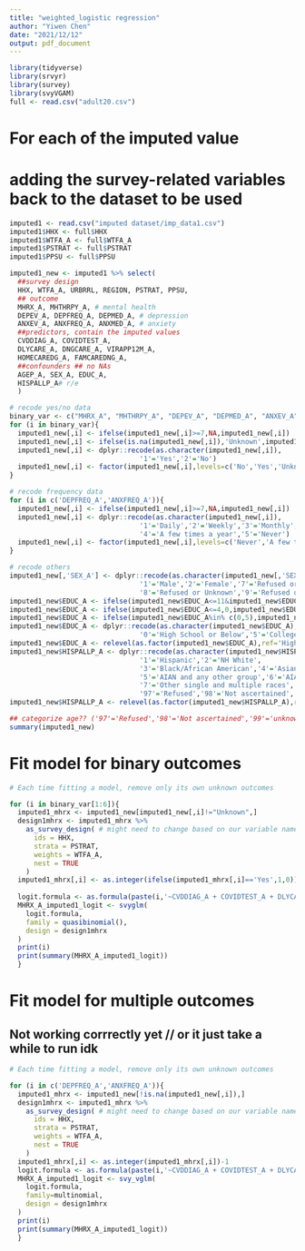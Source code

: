 ```yaml
---
title: "weighted_logistic regression"
author: "Yiwen Chen"
date: "2021/12/12"
output: pdf_document
---
```


```r
library(tidyverse)
library(srvyr)
library(survey)
library(svyVGAM)
full <- read.csv("adult20.csv")
```


# For each of the imputed value

# adding the survey-related variables back to the dataset to be used

```r
imputed1 <- read.csv("imputed dataset/imp_data1.csv")
imputed1$HHX <- full$HHX
imputed1$WTFA_A <- full$WTFA_A
imputed1$PSTRAT <- full$PSTRAT
imputed1$PPSU <- full$PPSU
```

```r
imputed1_new <- imputed1 %>% select(
  ##survey design
  HHX, WTFA_A, URBRRL, REGION, PSTRAT, PPSU,
  ## outcome
  MHRX_A, MHTHRPY_A, # mental health
  DEPEV_A, DEPFREQ_A, DEPMED_A, # depression
  ANXEV_A, ANXFREQ_A, ANXMED_A, # anxiety
  ##predictors, contain the imputed values
  CVDDIAG_A, COVIDTEST_A, 
  DLYCARE_A, DNGCARE_A, VIRAPP12M_A, 
  HOMECAREDG_A, FAMCAREDNG_A, 
  ##confounders ## no NAs
  AGEP_A, SEX_A, EDUC_A, 
  HISPALLP_A# r/e
  )

# recode yes/no data
binary_var <- c("MHRX_A", "MHTHRPY_A", "DEPEV_A", "DEPMED_A", "ANXEV_A", "ANXMED_A", "CVDDIAG_A", "COVIDTEST_A", "DLYCARE_A", "DNGCARE_A", "VIRAPP12M_A", "HOMECAREDG_A", "FAMCAREDNG_A")
for (i in binary_var){
  imputed1_new[,i] <- ifelse(imputed1_new[,i]>=7,NA,imputed1_new[,i])
  imputed1_new[,i] <- ifelse(is.na(imputed1_new[,i]),'Unknown',imputed1_new[,i])
  imputed1_new[,i] <- dplyr::recode(as.character(imputed1_new[,i]),
                                '1'='Yes','2'='No')
  imputed1_new[,i] <- factor(imputed1_new[,i],levels=c('No','Yes','Unknown'))
}

# recode frequency data
for (i in c('DEPFREQ_A','ANXFREQ_A')){
  imputed1_new[,i] <- ifelse(imputed1_new[,i]>=7,NA,imputed1_new[,i])
  imputed1_new[,i] <- dplyr::recode(as.character(imputed1_new[,i]),
                                '1'='Daily','2'='Weekly','3'='Monthly',
                                '4'='A few times a year','5'='Never')
  imputed1_new[,i] <- factor(imputed1_new[,i],levels=c('Never','A few times a year','Monthly','Weekly','Daily'))
}

# recode others
imputed1_new[,'SEX_A'] <- dplyr::recode(as.character(imputed1_new[,'SEX_A']),
                                '1'='Male','2'='Female','7'='Refused or Unknown',
                                '8'='Refused or Unknown','9'='Refused or Unknown')
imputed1_new$EDUC_A <- ifelse(imputed1_new$EDUC_A<=11&imputed1_new$EDUC_A>=5,5,imputed1_new$EDUC_A)
imputed1_new$EDUC_A <- ifelse(imputed1_new$EDUC_A<=4,0,imputed1_new$EDUC_A)
imputed1_new$EDUC_A <- ifelse(imputed1_new$EDUC_A%in% c(0,5),imputed1_new$EDUC_A,"Unknown")
imputed1_new$EDUC_A <- dplyr::recode(as.character(imputed1_new$EDUC_A),
                                '0'='High School or Below','5'='College or Above')
imputed1_new$EDUC_A <- relevel(as.factor(imputed1_new$EDUC_A),ref='High School or Below')
imputed1_new$HISPALLP_A <- dplyr::recode(as.character(imputed1_new$HISPALLP_A),
                                '1'='Hispanic','2'='NH White',
                                '3'='Black/African American','4'='Asian',
                                '5'='AIAN and any other group','6'='AIAN and any other group',
                                '7'='Other single and multiple races',
                                '97'='Refused','98'='Not ascertained','99'='unknown')
imputed1_new$HISPALLP_A <- relevel(as.factor(imputed1_new$HISPALLP_A),ref="NH White")

## categorize age?? ('97'='Refused','98'='Not ascertained','99'='unknown')
summary(imputed1_new)
```

# Fit model for binary outcomes

```r
# Each time fitting a model, remove only its own unknown outcomes

for (i in binary_var[1:6]){
  imputed1_mhrx <- imputed1_new[imputed1_new[,i]!="Unknown",]
  design1mhrx <- imputed1_mhrx %>%
    as_survey_design( # might need to change based on our variable names and design
      ids = HHX,
      strata = PSTRAT,
      weights = WTFA_A,
      nest = TRUE
    )
  imputed1_mhrx[,i] <- as.integer(ifelse(imputed1_mhrx[,i]=='Yes',1,0))
  
  logit.formula <- as.formula(paste(i,'~CVDDIAG_A + COVIDTEST_A + DLYCARE_A + DNGCARE_A + VIRAPP12M_A + HOMECAREDG_A + FAMCAREDNG_A + AGEP_A + SEX_A + EDUC_A + HISPALLP_A',collapse=''))
  MHRX_A_imputed1_logit <- svyglm(
    logit.formula,
    family = quasibinomial(), 
    design = design1mhrx
  )
  print(i)
  print(summary(MHRX_A_imputed1_logit))
  }
```

# Fit model for multiple outcomes
## Not working corrrectly yet // or it just take a while to run idk

```r
# Each time fitting a model, remove only its own unknown outcomes

for (i in c('DEPFREQ_A','ANXFREQ_A')){
  imputed1_mhrx <- imputed1_new[!is.na(imputed1_new[,i]),]
  design1mhrx <- imputed1_mhrx %>%
    as_survey_design( # might need to change based on our variable names and design
      ids = HHX,
      strata = PSTRAT,
      weights = WTFA_A,
      nest = TRUE
    )
  imputed1_mhrx[,i] <- as.integer(imputed1_mhrx[,i])-1
  logit.formula <- as.formula(paste(i,'~CVDDIAG_A + COVIDTEST_A + DLYCARE_A + DNGCARE_A + VIRAPP12M_A + HOMECAREDG_A + FAMCAREDNG_A + AGEP_A + SEX_A + EDUC_A + HISPALLP_A',collapse=''))
  MHRX_A_imputed1_logit <- svy_vglm(
    logit.formula,
    family=multinomial, 
    design = design1mhrx
  )
  print(i)
  print(summary(MHRX_A_imputed1_logit))
  }
```

